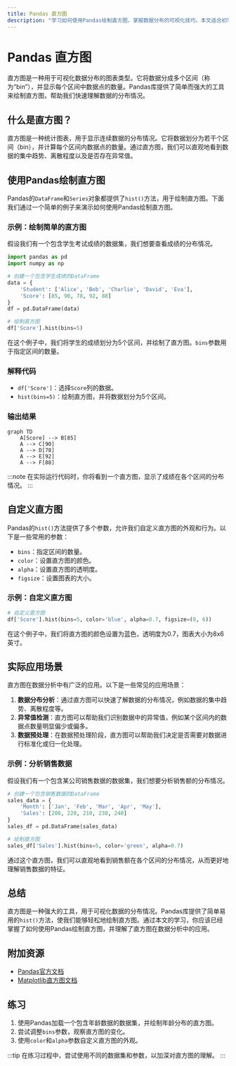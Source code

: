 ```yaml
---
title: Pandas 直方图
description: "学习如何使用Pandas绘制直方图，掌握数据分布的可视化技巧。本文适合初学者，包含代码示例和实际案例。"
---
```


# Pandas 直方图

直方图是一种用于可视化数据分布的图表类型。它将数据分成多个区间（称为“bin”），并显示每个区间中数据点的数量。Pandas库提供了简单而强大的工具来绘制直方图，帮助我们快速理解数据的分布情况。

## 什么是直方图？

直方图是一种统计图表，用于显示连续数据的分布情况。它将数据划分为若干个区间（bin），并计算每个区间内数据点的数量。通过直方图，我们可以直观地看到数据的集中趋势、离散程度以及是否存在异常值。

## 使用Pandas绘制直方图

Pandas的`DataFrame`和`Series`对象都提供了`hist()`方法，用于绘制直方图。下面我们通过一个简单的例子来演示如何使用Pandas绘制直方图。

### 示例：绘制简单的直方图

假设我们有一个包含学生考试成绩的数据集，我们想要查看成绩的分布情况。

```python
import pandas as pd
import numpy as np

# 创建一个包含学生成绩的DataFrame
data = {
    'Student': ['Alice', 'Bob', 'Charlie', 'David', 'Eva'],
    'Score': [85, 90, 78, 92, 88]
}
df = pd.DataFrame(data)

# 绘制直方图
df['Score'].hist(bins=5)
```

在这个例子中，我们将学生的成绩划分为5个区间，并绘制了直方图。`bins`参数用于指定区间的数量。

### 解释代码

- `df['Score']`：选择`Score`列的数据。
- `hist(bins=5)`：绘制直方图，并将数据划分为5个区间。

### 输出结果

```mermaid
graph TD
    A[Score] --> B[85]
    A --> C[90]
    A --> D[78]
    A --> E[92]
    A --> F[88]
```

:::note
在实际运行代码时，你将看到一个直方图，显示了成绩在各个区间的分布情况。
:::

## 自定义直方图

Pandas的`hist()`方法提供了多个参数，允许我们自定义直方图的外观和行为。以下是一些常用的参数：

- `bins`：指定区间的数量。
- `color`：设置直方图的颜色。
- `alpha`：设置直方图的透明度。
- `figsize`：设置图表的大小。

### 示例：自定义直方图

```python
# 自定义直方图
df['Score'].hist(bins=5, color='blue', alpha=0.7, figsize=(8, 6))
```

在这个例子中，我们将直方图的颜色设置为蓝色，透明度为0.7，图表大小为8x6英寸。

## 实际应用场景

直方图在数据分析中有广泛的应用。以下是一些常见的应用场景：

1. **数据分布分析**：通过直方图可以快速了解数据的分布情况，例如数据的集中趋势、离散程度等。
2. **异常值检测**：直方图可以帮助我们识别数据中的异常值，例如某个区间内的数据点数量明显偏少或偏多。
3. **数据预处理**：在数据预处理阶段，直方图可以帮助我们决定是否需要对数据进行标准化或归一化处理。

### 示例：分析销售数据

假设我们有一个包含某公司销售数据的数据集，我们想要分析销售额的分布情况。

```python
# 创建一个包含销售数据的DataFrame
sales_data = {
    'Month': ['Jan', 'Feb', 'Mar', 'Apr', 'May'],
    'Sales': [200, 220, 210, 230, 240]
}
sales_df = pd.DataFrame(sales_data)

# 绘制直方图
sales_df['Sales'].hist(bins=5, color='green', alpha=0.7)
```

通过这个直方图，我们可以直观地看到销售额在各个区间的分布情况，从而更好地理解销售数据的特征。

## 总结

直方图是一种强大的工具，用于可视化数据的分布情况。Pandas库提供了简单易用的`hist()`方法，使我们能够轻松地绘制直方图。通过本文的学习，你应该已经掌握了如何使用Pandas绘制直方图，并理解了直方图在数据分析中的应用。

## 附加资源

- [Pandas官方文档](https://pandas.pydata.org/pandas-docs/stable/reference/api/pandas.DataFrame.hist.html)
- [Matplotlib直方图文档](https://matplotlib.org/stable/api/_as_gen/matplotlib.pyplot.hist.html)

## 练习

1. 使用Pandas加载一个包含年龄数据的数据集，并绘制年龄分布的直方图。
2. 尝试调整`bins`参数，观察直方图的变化。
3. 使用`color`和`alpha`参数自定义直方图的外观。

:::tip
在练习过程中，尝试使用不同的数据集和参数，以加深对直方图的理解。
:::